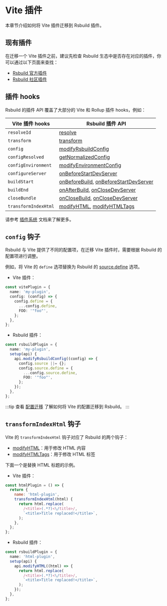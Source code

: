# Vite 插件

本章节介绍如何将 Vite 插件迁移到 Rsbuild 插件。

## 现有插件

在迁移一个 Vite 插件之前，建议先检查 Rsbuild 生态中是否存在对应的插件，你可以通过以下页面来查找：

- [Rsbuild 官方插件](/plugins/list)
- [Rsbuild 社区插件](https://github.com/web-infra-dev/awesome-rspack?tab=readme-ov-file#rsbuild-plugins)

## 插件 hooks

Rsbuild 的插件 API 覆盖了大部分的 Vite 和 Rollup 插件 hooks，例如：

| Vite 插件 hooks      | Rsbuild 插件 API                                                                                                       |
| -------------------- | ---------------------------------------------------------------------------------------------------------------------- |
| `resolveId`          | [resolve](/plugins/dev/core#apiresolve)                                                                                |
| `transform`          | [transform](/plugins/dev/core#apitransform)                                                                            |
| `config`             | [modifyRsbuildConfig](/plugins/dev/hooks#modifyrsbuildconfig)                                                          |
| `configResolved`     | [getNormalizedConfig](/plugins/dev/core#apigetnormalizedconfig)                                                        |
| `configEnvironment`  | [modifyEnvironmentConfig](/plugins/dev/hooks#modifyenvironmentconfig)                                                  |
| `configureServer`    | [onBeforeStartDevServer](/plugins/dev/hooks#onbeforestartdevserver)                                                    |
| `buildStart`         | [onBeforeBuild](/plugins/dev/hooks#onbeforebuild), [onBeforeStartDevServer](/plugins/dev/hooks#onbeforestartdevserver) |
| `buildEnd`           | [onAfterBuild](/plugins/dev/hooks#onafterbuild), [onCloseDevServer](/plugins/dev/hooks#onclosedevserver)               |
| `closeBundle`        | [onCloseBuild](/plugins/dev/hooks#onclosebuild), [onCloseDevServer](/plugins/dev/hooks#onclosedevserver)               |
| `transformIndexHtml` | [modifyHTML](/plugins/dev/hooks#modifyhtml), [modifyHTMLTags](/plugins/dev/hooks#modifyhtmltags)                       |

请参考 [插件系统](/plugins/dev/index) 文档来了解更多。

## `config` 钩子

Rsbuild 与 Vite 提供了不同的配置项，在迁移 Vite 插件时，需要根据 Rsbuild 的配置项进行调整。

例如，将 Vite 的 `define` 选项替换为 Rsbuild 的 [source.define](/config/source/define) 选项。

- Vite 插件：

```ts title="vitePlugin.ts"
const vitePlugin = {
  name: 'my-plugin',
  config: (config) => {
    config.define = {
      ...config.define,
      FOO: '"foo"',
    };
  },
};
```

- Rsbuild 插件：

```ts title="rsbuildPlugin.ts"
const rsbuildPlugin = {
  name: 'my-plugin',
  setup(api) {
    api.modifyRsbuildConfig((config) => {
      config.source ||= {};
      config.source.define = {
        ...config.source.define,
        FOO: '"foo"',
      };
    });
  },
};
```

:::tip
查看 [配置迁移](/guide/migration/vite#配置迁移) 了解如何将 Vite 的配置迁移到 Rsbuild。
:::

## `transformIndexHtml` 钩子

Vite 的 `transformIndexHtml` 钩子对应了 Rsbuild 的两个钩子：

- [modifyHTML](/plugins/dev/hooks#modifyhtml)：用于修改 HTML 内容
- [modifyHTMLTags](/plugins/dev/hooks#modifyhtmltags)：用于修改 HTML 标签

下面一个是替换 HTML 标题的示例。

- Vite 插件：

```js title="vitePlugin.ts"
const htmlPlugin = () => {
  return {
    name: 'html-plugin',
    transformIndexHtml(html) {
      return html.replace(
        /<title>(.*?)<\/title>/,
        `<title>Title replaced!</title>`,
      );
    },
  };
};
```

- Rsbuild 插件：

```ts title="rsbuildPlugin.ts"
const rsbuildPlugin = {
  name: 'html-plugin',
  setup(api) {
    api.modifyHTML((html) => {
      return html.replace(
        /<title>(.*?)<\/title>/,
        `<title>Title replaced!</title>`,
      );
    });
  },
};
```
